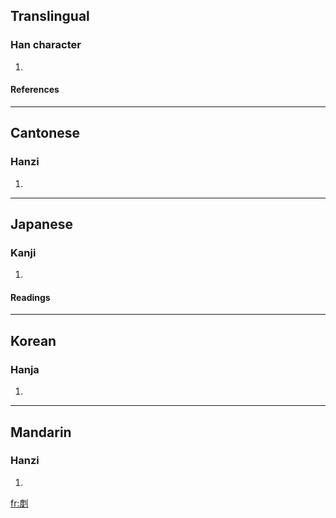 ==Translingual==
===Han character===
{{Han char|rad=刀|as=09|sn=11|four=0220<sub>0</sub>|canj=戈水中弓 (IELN)}}
# {{defn|Han}}
====References====
{{Han ref|kx=0142.160|dkj=02090|dj=0322.020|hdz=10349.040|uh=526B|ud=21099|bh=D469|bd=54377}}
----
==Cantonese==
===Hanzi===
{{yue-hanzi|jyut=|y=dok6}}
# {{defn|Cantonese}}
----
==Japanese==
===Kanji===
{{ja-kanji|grade=|rs=刀09}}
# {{defn|Japanese}} <!-- line may be deleted if/when POS headers are added --> 
====Readings====
{{ja-readings|on=[[たく]] (taku), [[だく]] (daku), [[と]] (to), [[ぞ]] (zo)|kun=[[わける]] (wakeru), [[とじる]] (tojiru)}}
----
==Korean==
===Hanja===
{{ko-hanja|hangeul=탁|rv=tak|mr=t'ak}}
# {{defn|Korean}}
----
==Mandarin==
===Hanzi===
{{cmn-hanzi|pin=[[duó]] (duo2)|wg=to<sup>2</sup>}}
# {{defn|Mandarin}}

[[fr:剫]]